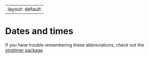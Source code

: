 ----
layout: default
----

# Dates and times


If you have trouble remembering these abbreviations, check out the [strptimer package](https://cran.r-project.org/web/packages/strptimer/vignettes/strptimer.html).
